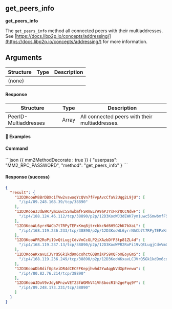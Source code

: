 
## get_peers_info

**get_peers_info**

The `get_peers_info` method all connected peers with their multiaddresses. See [https://docs.libp2p.io/concepts/addressing/](https://docs.libp2p.io/concepts/addressing/) for more information.

## Arguments

| Structure | Type | Description |
| --------- | ---- | ----------- |
| (none)    |      |             |

#### Response

| Structure             | Type  | Description                                    |
| --------------------- | ----- | ---------------------------------------------- |
| PeerID-Multiaddresses | Array | All connected peers with their multiaddresses. |

#### 📌 Examples

#### Command

<CodeGroup title="" tag="POST" label="get_peers_info">
```json {{ mm2MethodDecorate : true }}
{
  "userpass": "MM2_RPC_PASSWORD",
  "method": "get_peers_info"
}
```
</CodeGroup>


<CollapsibleSection expandedText='Hide Response' collapsedText='Show Response'>

#### Response (success)

```json
{
  "result": {
    "12D3KooWM8BrDBXc1TVw2vswoqYcQVn7fFvpAvcCfaV2Uqg2L9jU": [
      "/ip4/89.248.168.39/tcp/38890"
    ],
    "12D3KooWJ3dEWK7ym1uwc5SmwbmfFSRmELrA9aPJYxFRrQCCNdwF": [
      "/ip4/188.124.46.112/tcp/38890/p2p/12D3KooWJ3dEWK7ym1uwc5SmwbmfFSRmELrA9aPJYxFRrQCCNdwF"
    ],
    "12D3KooWL6yrrNACb7t7RPyTEPxKmq8jtrcbkcNd6H5G2hK7bXaL": [
      "/ip4/168.119.236.233/tcp/38890/p2p/12D3KooWL6yrrNACb7t7RPyTEPxKmq8jtrcbkcNd6H5G2hK7bXaL"
    ],
    "12D3KooWPR2RoPi19vQtLugjCdvVmCcGLP2iXAzbDfP3tp81ZL4d": [
      "/ip4/168.119.237.13/tcp/38890/p2p/12D3KooWPR2RoPi19vQtLugjCdvVmCcGLP2iXAzbDfP3tp81ZL4d"
    ],
    "12D3KooWKxavLCJVrQ5Gk1kd9m6cohctGQBmiKPS9XQFoXEoyGmS": [
      "/ip4/168.119.236.249/tcp/38890/p2p/12D3KooWKxavLCJVrQ5Gk1kd9m6cohctGQBmiKPS9XQFoXEoyGmS"
    ],
    "12D3KooWDbBdifGp3viDR4dCECEFKepjhwhd2YwAqgNVdXpEeewu": [
      "/ip4/80.82.76.214/tcp/38890"
    ],
    "12D3KooWJDoV9vJdy6PnzwVETZ3fWGMhV41VhSbocR1h2geFqq9Y": [
      "/ip4/89.248.173.231/tcp/38890"
    ]
  }
}
```

</CollapsibleSection>
